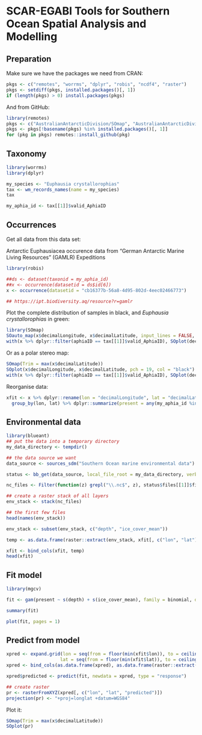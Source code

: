 # SCAR-EGABI Tools for Southern Ocean Spatial Analysis and Modelling

## Preparation

Make sure we have the packages we need from CRAN:

```r
pkgs <- c("remotes", "worrms", "dplyr", "robis", "ncdf4", "raster")
pkgs <- setdiff(pkgs, installed.packages()[, 1])
if (length(pkgs) > 0) install.packages(pkgs)
```

And from GitHub:

```r
library(remotes)
pkgs <- c("AustralianAntarcticDivision/SOmap", "AustralianAntarcticDivision/blueant")
pkgs <- pkgs[!basename(pkgs) %in% installed.packages()[, 1]]
for (pkg in pkgs) remotes::install_github(pkg)
```

## Taxonomy

```r
library(worrms)
library(dplyr)

my_species <- "Euphausia crystallorophias"
tax <- wm_records_names(name = my_species)
tax

my_aphia_id <- tax[[1]]$valid_AphiaID

```

## Occurrences

Get all data from this data set:

Antarctic Euphausiacea occurence data from "German Antarctic Marine Living Resources" (GAMLR) Expeditions


```r
library(robis)

##ds <- dataset(taxonid = my_aphia_id)
##x <- occurrence(datasetid = ds$id[6])
x <- occurrence(datasetid = "cb16377b-56a8-4d95-802d-4eec02466773")

## https://ipt.biodiversity.aq/resource?r=gamlr

```

Plot the complete distribution of samples in black, and *Euphausia crystallorophias* in green:

```r
library(SOmap)
SOauto_map(x$decimalLongitude, x$decimalLatitude, input_lines = FALSE, pcol = "black")
with(x %>% dplyr::filter(aphiaID == tax[[1]]$valid_AphiaID), SOplot(decimalLongitude, decimalLatitude, pch = 19, col = "green"))
```

Or as a polar stereo map:

```r
SOmap(Trim = max(x$decimalLatitude))
SOplot(x$decimalLongitude, x$decimalLatitude, pch = 19, col = "black")
with(x %>% dplyr::filter(aphiaID == tax[[1]]$valid_AphiaID), SOplot(decimalLongitude, decimalLatitude, pch = 19, col = "green"))
```

Reorganise data:

```r
xfit <- x %>% dplyr::rename(lon = "decimalLongitude", lat = "decimalLatitude") %>%
  group_by(lon, lat) %>% dplyr::summarize(present = any(my_aphia_id %in% aphiaID))
```

## Environmental data

```r
library(blueant)
## put the data into a temporary directory
my_data_directory <- tempdir()

## the data source we want
data_source <- sources_sdm("Southern Ocean marine environmental data")

status <- bb_get(data_source, local_file_root = my_data_directory, verbose = TRUE)
```

```r
nc_files <- Filter(function(z) grepl("\\.nc$", z), status$files[[1]]$file)

## create a raster stack of all layers
env_stack <- stack(nc_files)

## the first few files
head(names(env_stack))
```

```r
env_stack <- subset(env_stack, c("depth", "ice_cover_mean"))

temp <- as.data.frame(raster::extract(env_stack, xfit[, c("lon", "lat")]))

xfit <- bind_cols(xfit, temp)
head(xfit)
```

## Fit model

```r
library(mgcv)

fit <- gam(present ~ s(depth) + s(ice_cover_mean), family = binomial, data = xfit)

summary(fit)

plot(fit, pages = 1)
```

## Predict from model

```r
xpred <- expand.grid(lon = seq(from = floor(min(xfit$lon)), to = ceiling(max(xfit$lon)), by = 0.25),
                    lat = seq(from = floor(min(xfit$lat)), to = ceiling(max(xfit$lat)), by = 0.25))
xpred <- bind_cols(as.data.frame(xpred), as.data.frame(raster::extract(env_stack, xpred[, c("lon", "lat")])))

xpred$predicted <- predict(fit, newdata = xpred, type = "response")

## create raster
pr <- rasterFromXYZ(xpred[, c("lon", "lat", "predicted")])
projection(pr) <- "+proj=longlat +datum=WGS84"
```

Plot it:

```r
SOmap(Trim = max(x$decimalLatitude))
SOplot(pr)
```
